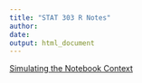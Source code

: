 ```yaml
---
title: "STAT 303 R Notes"
author: 
date: 
output: html_document
---
```


[Simulating the Notebook Context](./simulating_notebook_context.html)


